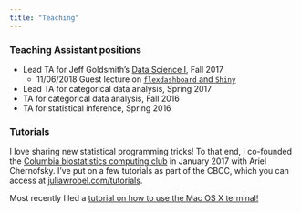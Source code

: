 ```yaml
---
title: "Teaching"
---
```


<link rel="stylesheet" href="academicons.css"/>
<link rel="stylesheet" href="styles.css" type="text/css">

### Teaching Assistant positions

* Lead TA for Jeff Goldsmith's [Data Science I](http://jeffgoldsmith.com/DSI/), Fall 2017
    * 11/06/2018 Guest lecture on [`flexdashboard` and `Shiny`](http://jeffgoldsmith.com/DSI/shiny.html)
    
* Lead TA for categorical data analysis, Spring 2017
* TA for categorical data analysis, Fall 2016
* TA for statistical inference, Spring 2016

### Tutorials

I love sharing new statistical programming tricks! To that end, I co-founded the [Columbia biostatistics computing club](https://columbia-computing-club.github.io/) in January 2017 with Ariel Chernofsky. I've put on a few tutorials as part of the CBCC, which you can access at [juliawrobel.com/tutorials](http://juliawrobel.com/tutorials/).

Most recently I led a [tutorial on how to use the Mac OS X terminal!](http://juliawrobel.com/tutorials/osx_terminal.html)

